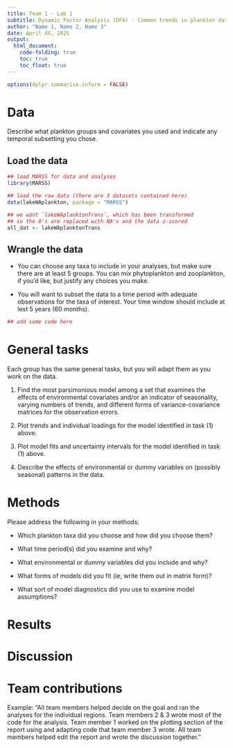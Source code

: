 ```yaml
---
title: Team 1 - Lab 1
subtitle: Dynamic Factor Analysis (DFA) - Common trends in plankton data
author: "Name 1, Name 2, Name 3"
date: April XX, 2025
output: 
  html_document:
    code-folding: true
    toc: true
    toc_float: true
---
```


```r
options(dplyr.summarise.inform = FALSE)
```

# Data

Describe what plankton groups and covariates you used and indicate any temporal subsetting you chose. 


## Load the data

```r
## load MARSS for data and analyses
library(MARSS)

## load the raw data (there are 3 datasets contained here)
data(lakeWAplankton, package = "MARSS")

## we want `lakeWAplanktonTrans`, which has been transformed
## so the 0's are replaced with NA's and the data z-scored
all_dat <- lakeWAplanktonTrans
```

## Wrangle the data

* You can choose any taxa to include in your analyses, but make sure there are at least 5 groups. You can mix phytoplankton and zooplankton, if you'd like, but justify any choices you make. 

* You will want to subset the data to a time period with adequate observations for the taxa of interest. Your time window should include at lest 5 years (60 months).

```r
## add some code here
```


# General tasks

Each group has the same general tasks, but you will adapt them as you work on the data.

1) Find the most parsimonious model among a set that examines the effects of environmental covariates and/or an indicator of seasonality, varying numbers of trends, and different forms of variance-covariance matrices for the observation errors.

2) Plot trends and individual loadings for the model identified in task (1) above.

3) Plot model fits and uncertainty intervals for the model identified in task (1) above.

4) Describe the effects of environmental or dummy variables on (possibly seasonal) patterns in the data.


# Methods

Please address the following in your methods:

* Which plankton taxa did you choose and how did you choose them?
   
* What time period(s) did you examine and why?

* What environmental or dummy variables did you include and why?

* What forms of models did you fit (ie, write them out in matrix form)?

* What sort of model diagnostics did you use to examine model assumptions?


# Results


# Discussion


# Team contributions

Example: "All team members helped decide on the goal and ran the analyses for the individual regions. Team members 2 & 3 wrote most of the code for the analysis. Team member 1 worked on the plotting section of the report using and adapting code that team member 3 wrote. All team members helped edit the report and wrote the discussion together."


